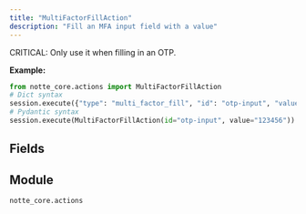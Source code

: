 ```yaml
---
title: "MultiFactorFillAction"
description: "Fill an MFA input field with a value"
---
```


CRITICAL: Only use it when filling in an OTP.

**Example:**
```python
from notte_core.actions import MultiFactorFillAction
# Dict syntax
session.execute({"type": "multi_factor_fill", "id": "otp-input", "value": "123456"})
# Pydantic syntax
session.execute(MultiFactorFillAction(id="otp-input", value="123456"))
```

## Fields

<ParamField path="type" type="Literal['multi_factor_fill']" default="multi_factor_fill">
</ParamField>

<ParamField path="category" type="str" default="Interaction Actions">
</ParamField>

<ParamField path="description" type="str" default="Fill an MFA input field with a value. CRITICAL: Only use it when filling in an OTP.">
</ParamField>

<ParamField path="id" type="str" required>
</ParamField>

<ParamField path="selector" type="UnionType[NodeSelectors, None]">
</ParamField>

<ParamField path="press_enter" type="UnionType[bool, None]">
</ParamField>

<ParamField path="text_label" type="UnionType[str, None]">
</ParamField>

<ParamField path="param" type="UnionType[ActionParameter, None]" default="name=&#x27;value&#x27; type=&#x27;str&#x27; default=None values=[]">
</ParamField>

<ParamField path="value" type="UnionType[str, ValueWithPlaceholder]" required>
</ParamField>

<ParamField path="clear_before_fill" type="bool" default="True">
</ParamField>


## Module

`notte_core.actions`
